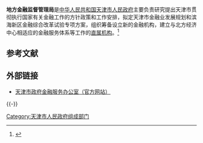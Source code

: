 {{Primarysources|time=2020-04-03T00:10:20+00:00}}
{{Infobox PRCG
|机构名称=天津市地方金融监督管理局
|加挂牌子=天津市金融管理局
|标志1=Red star.svg
|标志1说明=[[印章|印章]][[s:国务院关于国家行政机关和企业事业单位社会团体印章管理的规定|规定]]：[[直径|直径]]?厘米，中央刊[[五角星|五角星]]。
|职位1=主任
|人员1=
|职位2=副主任
|人员2=杜强
|人数2=
|成立时间=2007年3月
|上级机构=[[天津市人民政府|天津市人民政府]]
|机构类型=[[天津市人民政府直属机构|天津市人民政府直属机构]]
|行政级别=副地厅级
|地址1=
|网站=天津市人民政府金融服务办公室
|网址=http://www.tjjr.gov.cn/
}}

'''地方金融监督管理局'''是[[中华人民共和国|中华人民共和国]][[天津市人民政府|天津市人民政府]]主要负责研究提出天津市贯彻执行国家有关金融工作的方针政策和工作安排，拟定天津市金融业发展规划和滨海新区金融综合改革试验专项方案，组织筹备设立新的金融机构，建立与北方经济中心相适应的金融服务体系等工作的[[天津市人民政府直属机构|直属机构]]。<ref>{{Cite web |url=http://www.tjjr.gov.cn/jgjsh/index.html |title=天津市人民政府金融服务办公室主要职能 |access-date=2010-05-09 |archive-date=2010-11-14 |archive-url=https://web.archive.org/web/20101114033755/http://www.tjjr.gov.cn/jgjsh/index.html |dead-url=yes }}</ref>

==参考文献==
{{Reflist}}

==外部链接==
*[https://web.archive.org/web/20100209060540/http://www.tjjr.gov.cn/ 天津市政府金融服务办公室（官方网站）]

{{-}}
{{天津市人民政府}}

[[Category:天津市人民政府组成部门|Category:天津市人民政府组成部门]]